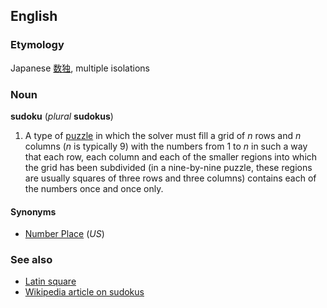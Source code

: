 ==English==
===Etymology===
Japanese [[数独]], multiple isolations

===Noun===
'''sudoku''' (''plural'' '''sudokus''')

#A type of [[puzzle]] in which the solver must fill a grid of ''n'' rows and ''n'' columns (''n'' is typically 9) with the numbers from 1 to ''n'' in such a way that each row, each column and each of the smaller regions into which the grid has been subdivided (in a nine-by-nine puzzle, these regions are usually squares of three rows and three columns) contains each of the numbers once and once only.

====Synonyms====
*[[Number Place]] (''US'')

===See also===
*[[Latin square]]
*[[w:sudoku|Wikipedia article on sudokus]]